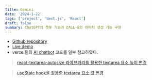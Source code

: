 ```yaml
---
title: Gemini
date: '2024-1-22'
tags: ['project', 'Next.js', 'React']
draft: false
summary: ChatGPT의 챗봇 기능과 DALL·E의 이미지 생성 기능 구현
---
```


- [Github repository](https://github.com/Valentin1495/Gemini)
- [Live demo](https://gemini-nh.vercel.app)
- vercel팀의 [AI chatbot](https://github.com/vercel/ai-chatbot) 코드를 일부 참고하였다.

> [react-textarea-autosize 라이브러리를 활용한 textarea 요소 높이 변경](/blog/react-textarea-autosize)

> [useState hook을 활용한 textarea 요소 값 변경](/blog/changing-textarea-value-using-state)